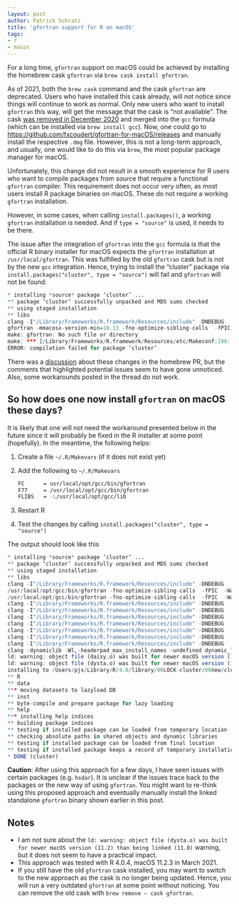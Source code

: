 ```yaml
---
layout: post
author: Patrick Schratz
title: 'gfortran support for R on macOS'
tags:
- r
- macos
---
```


For a long time, `gfortran` support on macOS could be achieved by installing the homebrew cask `gfortran` via `brew cask install gfortran`.

As of 2021, both the `brew cask` command and the cask `gfortran` are deprecated.
Users who have installed this cask already, will not notice since things will continue to work as normal.
Only new users who want to install `gfortran` this way, will get the message that the cask is "not available".
The cask [was removed in December 2020](https://github.com/Homebrew/homebrew-cask/pull/96504) and merged into the `gcc` formula (which can be installed via `brew install gcc`).
Now, one could go to <https://github.com/fxcoudert/gfortran-for-macOS/releases> and manually install the respective `.dmg` file.
However, this is not a long-term approach, and usually, one would like to do this via `brew`, the most popular package manager for macOS.


Unfortunately, this change did not result in a smooth experience for R users who want to compile packages from source that require a functional `gfortran` compiler.
This requirement does not occur very often, as most users install R package binaries on macOS.
These do not require a working `gfortran` installation.

However, in some cases, when calling `install.packages()`, a working `gfortran` installation is needed.
And if `type = "source"` is used, it needs to be there.

The issue after the integration of `gfortran` into the `gcc` formula is that the official R binary installer for macOS expects the `gfortran` installation at `/usr/local/gfortran`.
This was fulfilled by the old `gfortran` cask but is not by the new `gcc` integration.
Hence, trying to install the "cluster" package via `install.packages("cluster", type = "source")` will fail and `gfortran` will not be found:

``` .r
* installing *source* package ‘cluster’ ...
** package ‘cluster’ successfully unpacked and MD5 sums checked
** using staged installation
** libs
clang -I"/Library/Frameworks/R.framework/Resources/include" -DNDEBUG   -I/usr/local/include   -fPIC  -Wall -g -O2  -c clara.c -o clara.o
gfortran -mmacosx-version-min=10.13 -fno-optimize-sibling-calls  -fPIC  -Wall -g -O2  -c daisy.f -o daisy.o
make: gfortran: No such file or directory
make: *** [/Library/Frameworks/R.framework/Resources/etc/Makeconf:196: daisy.o] Error 127
ERROR: compilation failed for package ‘cluster’
```

There was a [discussion](https://github.com/Homebrew/homebrew-cask/issues/96135) about these changes in the homebrew PR, but the comments that highlighted potential issues seem to have gone unnoticed.
Also, some workarounds posted in the thread do not work.

## So how does one now install `gfortran` on macOS these days?

It is likely that one will not need the workaround presented below in the future since it will probably be fixed in the R installer at some point (hopefully).
In the meantime, the following helps:

1.  Create a file `~/.R/Makevars` (if it does not exist yet)

2.  Add the following to `~/.R/Makevars`

    ``` .sh
    FC      = usr/local/opt/gcc/bin/gfortran
    F77     = /usr/local/opt/gcc/bin/gfortran
    FLIBS   = -L/usr/local/opt/gcc/lib
    ```

3.  Restart R

4.  Test the changes by calling `install.packages("cluster", type = "source")`

The output should look like this

``` .r
* installing *source* package ‘cluster’ ...
** package ‘cluster’ successfully unpacked and MD5 sums checked
** using staged installation
** libs
clang -I"/Library/Frameworks/R.framework/Resources/include" -DNDEBUG   -I/usr/local/include   -fPIC  -Wall -g -O2  -c clara.c -o clara.o
/usr/local/opt/gcc/bin/gfortran -fno-optimize-sibling-calls  -fPIC  -Wall -g -O2  -c daisy.f -o daisy.o
/usr/local/opt/gcc/bin/gfortran -fno-optimize-sibling-calls  -fPIC  -Wall -g -O2  -c dysta.f -o dysta.o
clang -I"/Library/Frameworks/R.framework/Resources/include" -DNDEBUG   -I/usr/local/include   -fPIC  -Wall -g -O2  -c fanny.c -o fanny.o
clang -I"/Library/Frameworks/R.framework/Resources/include" -DNDEBUG   -I/usr/local/include   -fPIC  -Wall -g -O2  -c init.c -o init.o
clang -I"/Library/Frameworks/R.framework/Resources/include" -DNDEBUG   -I/usr/local/include   -fPIC  -Wall -g -O2  -c mona.c -o mona.o
clang -I"/Library/Frameworks/R.framework/Resources/include" -DNDEBUG   -I/usr/local/include   -fPIC  -Wall -g -O2  -c pam.c -o pam.o
clang -I"/Library/Frameworks/R.framework/Resources/include" -DNDEBUG   -I/usr/local/include   -fPIC  -Wall -g -O2  -c sildist.c -o sildist.o
clang -I"/Library/Frameworks/R.framework/Resources/include" -DNDEBUG   -I/usr/local/include   -fPIC  -Wall -g -O2  -c spannel.c -o spannel.o
clang -I"/Library/Frameworks/R.framework/Resources/include" -DNDEBUG   -I/usr/local/include   -fPIC  -Wall -g -O2  -c twins.c -o twins.o
clang -dynamiclib -Wl,-headerpad_max_install_names -undefined dynamic_lookup -single_module -multiply_defined suppress -L/Library/Frameworks/R.framework/Resources/lib -L/usr/local/lib -o cluster.so clara.o daisy.o dysta.o fanny.o init.o mona.o pam.o sildist.o spannel.o twins.o -L/usr/local/opt/gcc/lib -F/Library/Frameworks/R.framework/.. -framework R -Wl,-framework -Wl,CoreFoundation
ld: warning: object file (daisy.o) was built for newer macOS version (11.2) than being linked (11.0)
ld: warning: object file (dysta.o) was built for newer macOS version (11.2) than being linked (11.0)
installing to /Users/pjs/Library/R/4.0/library/00LOCK-cluster/00new/cluster/libs
** R
** data
*** moving datasets to lazyload DB
** inst
** byte-compile and prepare package for lazy loading
** help
*** installing help indices
** building package indices
** testing if installed package can be loaded from temporary location
** checking absolute paths in shared objects and dynamic libraries
** testing if installed package can be loaded from final location
** testing if installed package keeps a record of temporary installation path
* DONE (cluster)
```

**Caution**: After using this approach for a few days, I have seen issues with certain packages (e.g. `hsdar`).
It is unclear if the issues trace back to the packages or the new way of using `gfortran`.
You might want to re-think using this proposed approach and eventually manually install the linked standalone `gfortran` binary shown earlier in this post.

## Notes

-   I am not sure about the `ld: warning: object file (dysta.o) was built for newer macOS version (11.2) than being linked (11.0)` warning, but it does not seem to have a practical impact.
-   This approach was tested with R 4.0.4, macOS 11.2.3 in March 2021.
-   If you still have the old `gfortran` cask installed, you may want to switch to the new approach as the cask is no longer being updated. Hence, you will run a very outdated `gfortran` at some point without noticing. You can remove the old cask with `brew remove – cask gfortran`.
